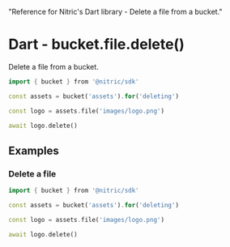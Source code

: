   "Reference for Nitric's Dart library - Delete a file from a bucket."

# Dart - bucket.file.delete()

Delete a file from a bucket.

```dart
import { bucket } from '@nitric/sdk'

const assets = bucket('assets').for('deleting')

const logo = assets.file('images/logo.png')

await logo.delete()
```

## Examples

### Delete a file

```dart
import { bucket } from '@nitric/sdk'

const assets = bucket('assets').for('deleting')

const logo = assets.file('images/logo.png')

await logo.delete()
```
